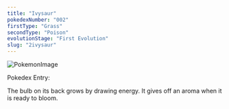 ```yaml
---
title: "Ivysaur"
pokedexNumber: "002"
firstType: "Grass"
secondType: "Poison"
evolutionStage: "First Evolution"
slug: "2ivysaur"
---
```


![PokemonImage](https://archives.bulbagarden.net/media/upload/thumb/8/81/0002Ivysaur.png/140px-0002Ivysaur.png)
                
Pokedex Entry:

The bulb on its back grows by drawing energy. It gives off an aroma when it is ready to bloom.